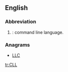 ==English==

===Abbreviation===
{{rfc-header|Abbreviation}}
{{head|en|abbreviation}}

# {{context|computing|lang=en}}: command line language.

===Anagrams===
* [[LLC#English|LLC]]

[[tr:CLL]]